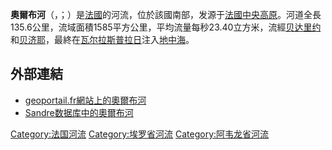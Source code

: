 {{noteTA
|G1=法国地名
|G2=单位
}}
{{Infobox river
| name                = 奧爾布河
| native_name         = Orb
| image               = Beziers Frankreich.jpg
| image_size          = 
| image_caption       = 流经[[贝济耶|贝济耶]]老桥的奧爾布河
| map                 = Orb OSM.png
| map_caption         = 奧爾布河流域图
| source1_location    = [[科尔尼斯|科尔尼斯]]
| source1_coordinates = {{coord|43|49|47|N|3|14|55|E}}
| source1_elevation   = 820米
| mouth_location      = [[瓦尔拉斯普拉日|瓦尔拉斯普拉日]]
| mouth_coordinates   = {{coord|43|14|47|N|3|17|53|E}}
| mouth_elevation     = 0米
| progression         = 
| subdivision_type1   = [[世界政區索引|国家]]
| subdivision_name1   = {{FR}}
| length              = {{convert|135.6|km|mi|abbr=on}}
| discharge1_avg      = {{convert|23.40|m3/s|cuft/s|abbr=on}}
| basin_size          = {{convert|1585|km2|mi2|abbr=on}}
}}
'''奧爾布河'''（{{lang-fr|Orb}}，{{IPA-fr|ɔʁb}}；{{lang-oc|Òrb}}）是[[法國|法國]]的河流，位於該國南部，发源于[[法國中央高原|法國中央高原]]。河道全長135.6公里，流域面積1585平方公里，平均流量每秒23.40立方米，流經[[贝达里约|贝达里约]]和[[贝济耶|贝济耶]]，最終在[[瓦尔拉斯普拉日|瓦尔拉斯普拉日]]注入[[地中海|地中海]]。

==外部連結==
*[http://www.geoportail.fr geoportail.fr網站上的奧爾布河] {{Wayback|url=http://www.geoportail.fr/ |date=20101215171356 }}
*[http://sandre.eaufrance.fr/app/chainage/courdo/htm/Y25-0400.php?cg=Y25-0400 Sandre数据库中的奧爾布河] {{Wayback|url=http://sandre.eaufrance.fr/app/chainage/courdo/htm/Y25-0400.php?cg=Y25-0400 |date=20071021093917 }}

{{Authority control}}
{{DEFAULTSORT:Orb}}
[[Category:法国河流|Category:法国河流]]
[[Category:埃罗省河流|Category:埃罗省河流]]
[[Category:阿韦龙省河流|Category:阿韦龙省河流]]
